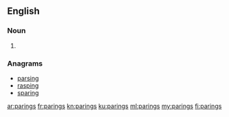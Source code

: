 ==English==

===Noun===
{{head|en|plural}}

# {{plural of|paring|lang=en|nocat=1}}

===Anagrams===
* [[parsing#English|parsing]]
* [[rasping#English|rasping]]
* [[sparing#English|sparing]]

[[ar:parings]]
[[fr:parings]]
[[kn:parings]]
[[ku:parings]]
[[ml:parings]]
[[my:parings]]
[[fi:parings]]